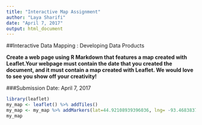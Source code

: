 ```yaml
---
title: "Interactive Map Assignment"
author: "Laya Sharifi"
date: "April 7, 2017"
output: html_document
---
```


##Interactive Data Mapping : Developing Data Products


__Create a web page using R Markdown that features a map created with Leaflet.Your webpage must contain the date that you created the document, and it must contain a map created with Leaflet. We would love to see you show off your creativity!__

###Submission Date: April 7, 2017

```r
library(leaflet)
my_map <- leaflet() %>% addTiles() 
my_map <- my_map %>% addMarkers(lat=44.92108939396036, lng= -93.46838379220571, popup="WhiteWater office ")
my_map

```




